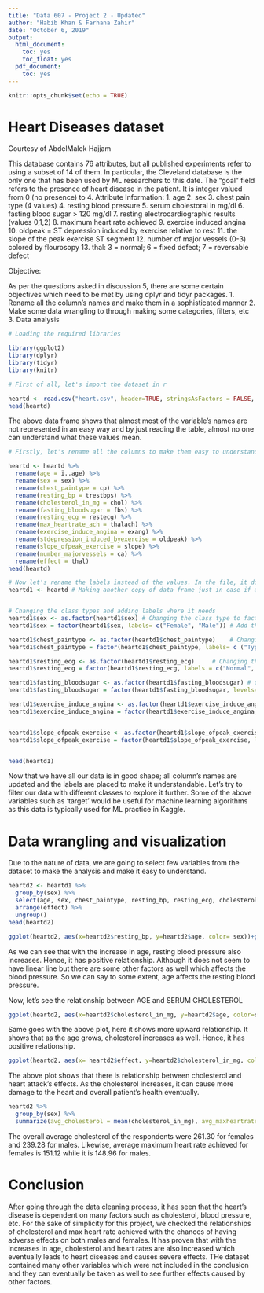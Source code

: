 ---
title: "Data 607 - Project 2 - Updated"
author: "Habib Khan & Farhana Zahir"
date: "October 6, 2019"
output:
  html_document:
    toc: yes
    toc_float: yes
  pdf_document:
    toc: yes
---

```{r setup, include=FALSE}
knitr::opts_chunk$set(echo = TRUE)
```



# Heart Diseases dataset

Courtesy of AbdelMalek Hajjam

This database contains 76 attributes, but all published experiments refer to using a subset of 14 of them. In particular, the Cleveland database is the only one that has been used by ML researchers to this date. The "goal" field refers to the presence of heart disease in the patient. It is integer valued from 0 (no presence) to 4. 
Attribute Information: 
1. age 
2. sex 
3. chest pain type (4 values) 
4. resting blood pressure 
5. serum cholestoral in mg/dl 
6. fasting blood sugar > 120 mg/dl
7. resting electrocardiographic results (values 0,1,2)
8. maximum heart rate achieved 
9. exercise induced angina 
10. oldpeak = ST depression induced by exercise relative to rest 
11. the slope of the peak exercise ST segment 
12. number of major vessels (0-3) colored by flourosopy 
13. thal: 3 = normal; 6 = fixed defect; 7 = reversable defect


Objective:

As per the questions asked in discussion 5, there are some certain objectives which need to be met by using dplyr and tidyr packages.
1. Rename all the column's names and make them in a sophisticated manner
2. Make some data wrangling to through making some categories, filters, etc
3. Data analysis 


```{r}
# Loading the required libraries

library(ggplot2)
library(dplyr)
library(tidyr)
library(knitr)
```


```{r}
# First of all, let's import the dataset in r

heartd <- read.csv("heart.csv", header=TRUE, stringsAsFactors = FALSE, na.strings=c("", "NA")) # Importing the dataset and setting the empty values to NA
head(heartd)
```

The above data frame shows that almost most of the variable's names are not represented in an easy way and by just reading the table, almost no one can understand what these values mean. 

```{r}
# Firstly, let's rename all the columns to make them easy to understand

heartd <- heartd %>%
  rename(age = ï..age) %>% 
  rename(sex = sex) %>% 
  rename(chest_paintype = cp) %>% 
  rename(resting_bp = trestbps) %>% 
  rename(cholesterol_in_mg = chol) %>% 
  rename(fasting_bloodsugar = fbs) %>% 
  rename(resting_ecg = restecg) %>% 
  rename(max_heartrate_ach = thalach) %>% 
  rename(exercise_induce_angina = exang) %>% 
  rename(stdepression_induced_byexercise = oldpeak) %>% 
  rename(slope_ofpeak_exercise = slope) %>% 
  rename(number_majorvessels = ca) %>% 
  rename(effect = thal)
head(heartd)
```


```{r}
# Now let's rename the labels instead of the values. In the file, it does not have any labels which makes it even harder to understand the data. We are going to replace the labels with values to make it easy to understand
heartd1 <- heartd # Making another copy of data frame just in case if anything goes wrong


# Changing the class types and adding labels where it needs
heartd1$sex <- as.factor(heartd1$sex) # Changing the class type to factor to give labels
heartd1$sex = factor(heartd1$sex, labels= c("Female", "Male")) # Add the values to 

heartd1$chest_paintype <- as.factor(heartd1$chest_paintype)    # Changing the data type into factor
heartd1$chest_paintype = factor(heartd1$chest_paintype, labels= c ("Type 1 Angina", "Type 2 Angina", "Non-Angina Pain", "Asymptomatic"))

heartd1$resting_ecg <- as.factor(heartd1$resting_ecg)     # Changing the data type into factor to add labels
heartd1$resting_ecg = factor(heartd1$resting_ecg, labels = c("Normal", "having ST-T wave abnormality", "left ventricular hypertrophy"))

heartd1$fasting_bloodsugar <- as.factor(heartd1$fasting_bloodsugar) # Changing the data type to factor to add labels
heartd1$fasting_bloodsugar = factor(heartd1$fasting_bloodsugar, levels= c(0,1), labels = c("< 120 mg/dl", "> 120 mg/dl"))

heartd1$exercise_induce_angina <- as.factor(heartd1$exercise_induce_angina) # Changing the data type into factor
heartd1$exercise_induce_angina = factor(heartd1$exercise_induce_angina, levels= c(0,1), labels = c("No", "Yes"))


heartd1$slope_ofpeak_exercise <- as.factor(heartd1$slope_ofpeak_exercise) # Changing the data type into factor
heartd1$slope_ofpeak_exercise = factor(heartd1$slope_ofpeak_exercise, levels= c(1,2,3), labels = c("Unsloping; value", "flat; value", "downloping"))


head(heartd1)
```

Now that we have all our data is in good shape; all column's names are updated and the labels are placed to make it understandable. Let's try to filter our data with different classes to explore it further. Some of the above variables such as 'target' would be useful for machine learning algorithms as this data is typically used for ML practice in Kaggle. 


# Data wrangling and visualization

Due to the nature of data, we are going to select few variables from the dataset to make the analysis and make it easy to understand.

```{r}
heartd2 <- heartd1 %>% 
  group_by(sex) %>% 
  select(age, sex, chest_paintype, resting_bp, resting_ecg, cholesterol_in_mg, max_heartrate_ach, effect) %>% 
  arrange(effect) %>% 
  ungroup()
head(heartd2)
```

```{r}
ggplot(heartd2, aes(x=heartd2$resting_bp, y=heartd2$age, color= sex))+geom_point()
```


As we can see that with the increase in age, resting blood pressure also increases. Hence, it has positive relationship. Although it does not seem to have linear line but there are some other factors as well which affects the blood pressure. So we can say to some extent, age affects the resting blood pressure. 


Now, let's see the relationship between AGE and SERUM CHOLESTEROL

```{r}
ggplot(heartd2, aes(x=heartd2$cholesterol_in_mg, y=heartd2$age, color=sex))+geom_point()
```

Same goes with the above plot, here it shows more upward relationship. It shows that as the age grows, cholesterol increases as well. Hence, it has positive relationship. 


```{r}
ggplot(heartd2, aes(x= heartd2$effect, y=heartd2$cholesterol_in_mg, color=sex))+geom_point()
```

The above plot shows that there is relationship between cholesterol and heart attack's effects. As the cholesterol increases, it can cause more damage to the heart and overall patient's health eventually. 

```{r}
heartd2 %>% 
  group_by(sex) %>% 
  summarize(avg_cholesterol = mean(cholesterol_in_mg), avg_maxheartrate_achieved= mean(max_heartrate_ach))
```

The overall average cholesterol of the respondents were 261.30 for females and 239.28 for males. Likewise, average maximum heart rate achieved for females is 151.12 while it is 148.96 for males. 


# Conclusion

After going through the data cleaning process, it has seen that the heart's disease is dependent on many factors such as cholesterol, blood pressure, etc. For the sake of simplicity for this project, we checked the relationships of cholesterol and max heart rate achieved  with the chances of having adverse effects on both males and females. It has proven that with the increases in age, cholesterol and heart rates are also increased which eventually leads to heart diseases and causes severe effects. THe dataset contained many other variables which were not included in the conclusion and they can eventually be taken as well to see further effects caused by other factors. 
